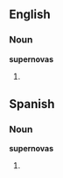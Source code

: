 ==English==

===Noun===
'''supernovas'''

# {{plural of|[[supernova]]}}

==Spanish==

===Noun===
'''supernovas'''

# {{plural of|lang=Spanish|[[supernova]]}}